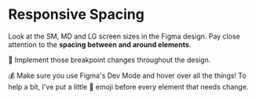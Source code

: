 # Responsive Spacing

Look at the SM, MD and LG screen sizes in the Figma design.
Pay close attention to the **spacing between and around elements**.

🐨 Implement those breakpoint changes throughout the design.

💰 Make sure you use Figma's Dev Mode and hover over all the things!
To help a bit, I've put a little 👀 emoji before every element
that needs change.
